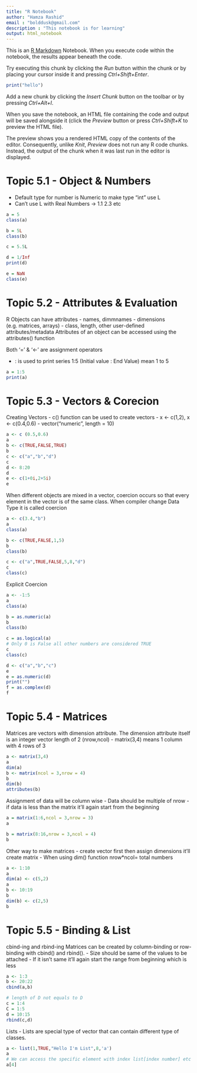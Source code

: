 ```yaml
---
title: "R Notebook"
author: "Hamza Rashid"
email : "bolddusk@gmail.com"
description : "This notebook is for learning"
output: html_notebook
---
```


This is an [R Markdown](http://rmarkdown.rstudio.com) Notebook. When you execute code within the notebook, the results appear beneath the code. 

Try executing this chunk by clicking the *Run* button within the chunk or by placing your cursor inside it and pressing *Ctrl+Shift+Enter*. 

```r
print("hello")

```
Add a new chunk by clicking the *Insert Chunk* button on the toolbar or by pressing *Ctrl+Alt+I*.

When you save the notebook, an HTML file containing the code and output will be saved alongside it (click the *Preview* button or press *Ctrl+Shift+K* to preview the HTML file).

The preview shows you a rendered HTML copy of the contents of the editor. Consequently, unlike *Knit*, *Preview* does not run any R code chunks. Instead, the output of the chunk when it was last run in the editor is displayed.

# Topic 5.1 - Object & Numbers

 - Default type for number is Numeric to make type "int" use L
 - Can't use L with Real Numbers -> 1.1  2.3 etc
 
```r
a = 5
class(a)

b = 5L
class(b)

c = 5.5L

d = 1/Inf
print(d)

e = NaN
class(e)


```

# Topic 5.2 - Attributes & Evaluation

R Objects can have attributes
 - names, dimmnames 
 - dimensions (e.g. matrices, arrays)
 - class, length, other user-defined attributes/metadata
Attributes of an object can be accessed using the attributes() function

Both '=' & '<-' are assignment operators

 - : is used to print series 1:5 (Initial value : End Value) mean 1 to 5
 
```r
a = 1:5
print(a)
```
# Topic 5.3 - Vectors & Corecion

Creating Vectors
 - c() function can be used to create vectors
  - x <- c(1,2), x <- c(0.4,0.6)
 - vector("numeric", length = 10)

```r
a <- c (0.5,0.6)
a
b <- c(TRUE,FALSE,TRUE)
b
c <- c("a","b","d")
c
d <- 8:20
d
e <- c(1+0i,2+5i)
e
```
When different objects are mixed in a vector, coercion occurs so that every element in the vector is of the same class.
When compiler change Data Type it is called coercion

```r
a <- c(3.4,"b")
a
class(a)

b <- c(TRUE,FALSE,1,5)
b
class(b)

c <- c("a",TRUE,FALSE,5,8,"d")
c
class(c)
```

Explicit Coercion

```r
a <- -1:5
a
class(a)

b = as.numeric(a)
b
class(b)

c = as.logical(a)
# Only 0 is False all other numbers are considered TRUE
c
class(c)

d <- c("a","b","c")
e
e = as.numeric(d)
print("")
f = as.complex(d)
f

```

# Topic 5.4 - Matrices

Matrices are vectors with dimension attribute. The dimension attribute itself is an integer vector length of 2 (nrow,ncol)
 - matrix(3,4) means 1 column with 4 rows of 3

```r
a <- matrix(3,4)
a
dim(a)
b <- matrix(ncol = 3,nrow = 4)
b
dim(b)
attributes(b)
```

Assignment of data will be column wise
 - Data should be multiple of nrow
 - if data is less than the matrix it'll again start from the beginning
```r
a = matrix(1:6,ncol = 3,nrow = 3)
a

b = matrix(8:16,nrow = 3,ncol = 4)
b
```
Other way to make matrices
 - create vector first then assign dimensions it'll create matrix
 - When using dim() function nrow*ncol= total numbers 
```r
a <- 1:10
a
dim(a) <- c(5,2)
a
b <- 10:19
b
dim(b) <- c(2,5)
b
```

# Topic 5.5 - Binding & List

cbind-ing and rbind-ing
Matrices can be created by column-binding or row-binding with cbind() and rbind().
 - Size should be same of the values to be attached
 - If it isn't same it'll again start the range from beginning which is less
```r
a <- 1:3
b <- 20:22
cbind(a,b)

# length of D not equals to D
c = 1:4
C = 1:5
d = 10:15
rbind(c,d)

```
Lists
 - Lists are special type of vector that can contain different type of classes.
```r
a <- list(1,TRUE,"Hello I'm List",8,'a')
a
# We can access the specific element with index list[index number] etc a[3]
a[4]
```









